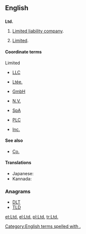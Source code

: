 ==English==

==={{abbreviation}}===
'''Ltd.'''

# {{British}} [[limited liability company|Limited liability company]].
# [[limited|Limited]].

====Coordinate terms====
; Limited
* [[LLC]] {{qualifier|English}}
* {{sense|Canada}} [[Ltée.]] {{qualifier|French}}
* {{sense|Germany}} [[GmbH]] {{qualifier|German}}
* {{sense|Netherlands}} [[N.V.]] {{qualifier|Dutch}}
* {{sense|Italy}} [[SpA]] {{qualifier|Italian}}
* {{sense|UK}} [[PLC]] {{qualifier|English}}
* {{sense|USA}} [[Inc.]] {{qualifier|English}}

====See also====
* [[Co.]]

====Translations====
{{trans-top}}
* Japanese: {{t|ja|有}}
* Kannada: {{t|kn|ನಿ|sc=Knda}}
{{trans-bottom}}

===Anagrams===
* [[DLT#English|DLT]] 
* [[TLD#English|TLD]]

[[Category:English terms spelled with .]]
[[et:Ltd.]]
[[el:Ltd.]]
[[pl:Ltd.]]
[[tr:Ltd.]]